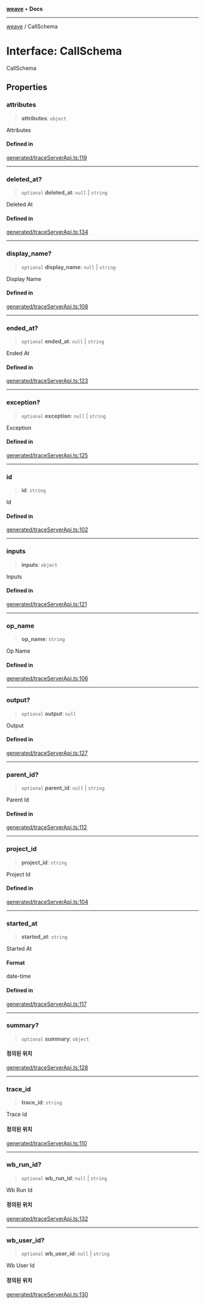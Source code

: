 [**weave**](../README.mdx) • **Docs**

***

[weave](../README.mdx) / CallSchema

# Interface: CallSchema

CallSchema

## Properties

### attributes

> **attributes**: `object`

Attributes

#### Defined in

[generated/traceServerApi.ts:119](https://github.com/wandb/weave/blob/e2313369cb35bc1b6f97c70539926dd951ead21e/sdks/node/src/generated/traceServerApi.ts#L119)

***

### deleted\_at?

> `optional` **deleted\_at**: `null` | `string`

Deleted At

#### Defined in

[generated/traceServerApi.ts:134](https://github.com/wandb/weave/blob/e2313369cb35bc1b6f97c70539926dd951ead21e/sdks/node/src/generated/traceServerApi.ts#L134)

***

### display\_name?

> `optional` **display\_name**: `null` | `string`

Display Name

#### Defined in

[generated/traceServerApi.ts:108](https://github.com/wandb/weave/blob/e2313369cb35bc1b6f97c70539926dd951ead21e/sdks/node/src/generated/traceServerApi.ts#L108)

***

### ended\_at?

> `optional` **ended\_at**: `null` | `string`

Ended At

#### Defined in

[generated/traceServerApi.ts:123](https://github.com/wandb/weave/blob/e2313369cb35bc1b6f97c70539926dd951ead21e/sdks/node/src/generated/traceServerApi.ts#L123)

***

### exception?

> `optional` **exception**: `null` | `string`

Exception

#### Defined in

[generated/traceServerApi.ts:125](https://github.com/wandb/weave/blob/e2313369cb35bc1b6f97c70539926dd951ead21e/sdks/node/src/generated/traceServerApi.ts#L125)

***

### id

> **id**: `string`

Id

#### Defined in

[generated/traceServerApi.ts:102](https://github.com/wandb/weave/blob/e2313369cb35bc1b6f97c70539926dd951ead21e/sdks/node/src/generated/traceServerApi.ts#L102)

***

### inputs

> **inputs**: `object`

Inputs

#### Defined in

[generated/traceServerApi.ts:121](https://github.com/wandb/weave/blob/e2313369cb35bc1b6f97c70539926dd951ead21e/sdks/node/src/generated/traceServerApi.ts#L121)

***

### op\_name

> **op\_name**: `string`

Op Name

#### Defined in

[generated/traceServerApi.ts:106](https://github.com/wandb/weave/blob/e2313369cb35bc1b6f97c70539926dd951ead21e/sdks/node/src/generated/traceServerApi.ts#L106)

***

### output?

> `optional` **output**: `null`

Output

#### Defined in

[generated/traceServerApi.ts:127](https://github.com/wandb/weave/blob/e2313369cb35bc1b6f97c70539926dd951ead21e/sdks/node/src/generated/traceServerApi.ts#L127)

***

### parent\_id?

> `optional` **parent\_id**: `null` | `string`

Parent Id

#### Defined in

[generated/traceServerApi.ts:112](https://github.com/wandb/weave/blob/e2313369cb35bc1b6f97c70539926dd951ead21e/sdks/node/src/generated/traceServerApi.ts#L112)

***

### project\_id

> **project\_id**: `string`

Project Id

#### Defined in

[generated/traceServerApi.ts:104](https://github.com/wandb/weave/blob/e2313369cb35bc1b6f97c70539926dd951ead21e/sdks/node/src/generated/traceServerApi.ts#L104)

***

### started\_at

> **started\_at**: `string`

Started At

#### Format

date-time

#### Defined in

[generated/traceServerApi.ts:117](https://github.com/wandb/weave/blob/e2313369cb35bc1b6f97c70539926dd951ead21e/sdks/node/src/generated/traceServerApi.ts#L117)

***

### summary?

> `optional` **summary**: `object`

#### 정의된 위치

[generated/traceServerApi.ts:128](https://github.com/wandb/weave/blob/e2313369cb35bc1b6f97c70539926dd951ead21e/sdks/node/src/generated/traceServerApi.ts#L128)

***

### trace\_id

> **trace\_id**: `string`

Trace Id

#### 정의된 위치

[generated/traceServerApi.ts:110](https://github.com/wandb/weave/blob/e2313369cb35bc1b6f97c70539926dd951ead21e/sdks/node/src/generated/traceServerApi.ts#L110)

***

### wb\_run\_id?

> `optional` **wb\_run\_id**: `null` | `string`

Wb Run Id

#### 정의된 위치

[generated/traceServerApi.ts:132](https://github.com/wandb/weave/blob/e2313369cb35bc1b6f97c70539926dd951ead21e/sdks/node/src/generated/traceServerApi.ts#L132)

***

### wb\_user\_id?

> `optional` **wb\_user\_id**: `null` | `string`

Wb User Id

#### 정의된 위치

[generated/traceServerApi.ts:130](https://github.com/wandb/weave/blob/e2313369cb35bc1b6f97c70539926dd951ead21e/sdks/node/src/generated/traceServerApi.ts#L130)
